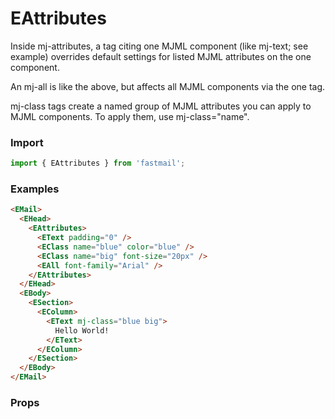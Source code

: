 

<Meta title="Email Design System/Standard Head components/eAttributes" />

# EAttributes

Inside mj-attributes, a tag citing one MJML component (like mj-text; see example) overrides default settings for listed MJML attributes on the one component.

An mj-all is like the above, but affects all MJML components via the one tag.

mj-class tags create a named group of MJML attributes you can apply to MJML components. To apply them, use mj-class="name".

### Import 

```js
import { EAttributes } from 'fastmail';
```

### Examples

```html
<EMail>
  <EHead>
    <EAttributes>
      <EText padding="0" />
      <EClass name="blue" color="blue" />
      <EClass name="big" font-size="20px" />
      <EAll font-family="Arial" />
    </EAttributes>
  </EHead>
  <EBody>
    <ESection>
      <EColumn>
        <EText mj-class="blue big">
          Hello World!
        </EText>
      </EColumn>
    </ESection>
  </EBody>
</EMail>
```

### Props 

<ArgsTable of={EAttributes} />